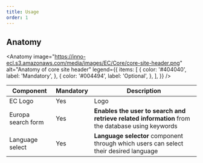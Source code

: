 ```yaml
---
title: Usage
order: 1
---
```



## Anatomy

<Anatomy
  image="https://inno-ecl.s3.amazonaws.com/media/images/EC/Core/core-site-header.png"
  alt="Anatomy of core site header"
  legend={{
    items: [
      {
        color: '#404040',
        label: 'Mandatory',
      },
      {
        color: '#004494',
        label: 'Optional',
      },
    ],
  }}
/>

| Component          | Mandatory | Description                                                                                      |
| ------------------ | --------- | ------------------------------------------------------------------------------------------------ |
| EC Logo            | Yes       | Logo                                                                                             |
| Europa search form | Yes       | **Enables the user to search and retrieve related information** from the database using keywords |
| Language select    | Yes       | **Language selector** component through which users can select their desired language            |
